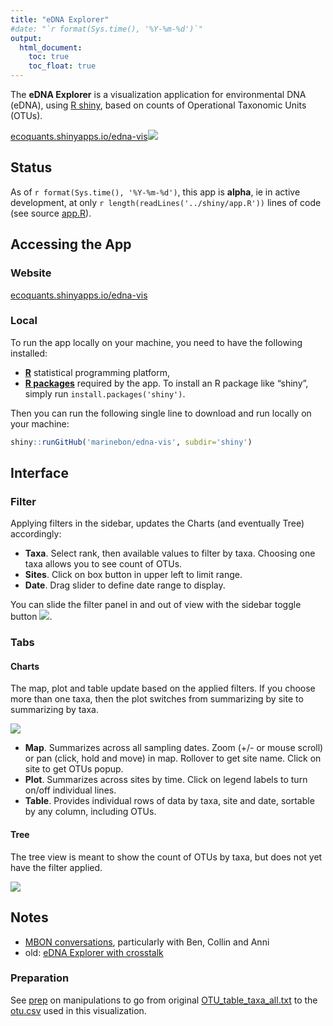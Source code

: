 ```yaml
---
title: "eDNA Explorer"
#date: "`r format(Sys.time(), '%Y-%m-%d')`"
output:
  html_document:
    toc: true
    toc_float: true
---
```


The **eDNA Explorer** is a visualization application for environmental DNA (eDNA), using [R shiny](http://shiny.rstudio.com/), based on counts of Operational Taxonomic Units (OTUs).

[ecoquants.shinyapps.io/edna-vis![](img/screen.png)](https://ecoquants.shinyapps.io/edna-vis/)

## Status

As of `r format(Sys.time(), '%Y-%m-%d')`, this app is **alpha**, ie in active development, at only ``r length(readLines('../shiny/app.R'))`` lines of code (see source [app.R](https://github.com/marinebon/edna-vis/blob/master/shiny/app.R)).

## Accessing the App

### Website

[ecoquants.shinyapps.io/edna-vis](https://ecoquants.shinyapps.io/edna-vis/)

### Local

To run the app locally on your machine, you need to have the following installed:

- [**R**](https://cran.r-project.org/) statistical programming platform,
- [**R packages**](https://github.com/marinebon/edna-vis/blob/1229dca08d3471abeb940ae5ea8d1c9f553deb19/shiny/app.R#L5-L15) required by the app. To install an R package like "shiny", simply run `install.packages('shiny')`.

Then you can run the following single line to download and run locally on your machine:

```r
shiny::runGitHub('marinebon/edna-vis', subdir='shiny')
```

## Interface

### Filter

Applying filters in the sidebar, updates the Charts (and eventually Tree) accordingly:

- **Taxa**. Select rank, then available values to filter by taxa. Choosing one taxa allows you to see count of OTUs.
- **Sites**. Click on box button in upper left to limit range.
- **Date**. Drag slider to define date range to display.

You can slide the filter panel in and out of view with the sidebar toggle button ![](img/btn-sidebar.png).

### Tabs

#### Charts

The map, plot and table update based on the applied filters. If you choose more than one taxa, then the plot switches from summarizing by site to summarizing by taxa.

![](img/screen-taxa.png)

- **Map**. Summarizes across all sampling dates. Zoom (+/- or mouse scroll) or pan (click, hold and move) in map. Rollover to get site name. Click on site to get OTUs popup.
- **Plot**. Summarizes across sites by time. Click on legend labels to turn on/off individual lines.
- **Table**. Provides individual rows of data by taxa, site and date, sortable by any column, including OTUs.

#### Tree

The tree view is meant to show the count of OTUs by taxa, but does not yet have the filter applied.

![](img/screen-tree.png)


## Notes

- [MBON conversations](https://docs.google.com/document/d/1jXZHGxmw6vzZy3BWf6a5w0tPjCBOlWKnb7gZjQTJRJc/edit?usp=sharing), particularly with Ben, Collin and Anni
- old: [eDNA Explorer with crosstalk](./crosstalk.html)

### Preparation

See [prep](./prep.html) on manipulations to go from original [OTU_table_taxa_all.txt](https://github.com/marinebon/edna-vis/blob/master/data/OTU_table_taxa_all.txt) to the [otu.csv](https://github.com/marinebon/edna-vis/blob/master/data/otu.csv) used in this visualization.

